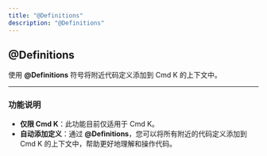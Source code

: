```yaml
---
title: "@Definitions"
description: "@Definitions"
---
```


## @Definitions

使用 **@Definitions** 符号将附近代码定义添加到 Cmd K 的上下文中。

---

### **功能说明**

- **仅限 Cmd K**：此功能目前仅适用于 Cmd K。  
- **自动添加定义**：通过 **@Definitions**，您可以将所有附近的代码定义添加到 Cmd K 的上下文中，帮助更好地理解和操作代码。
